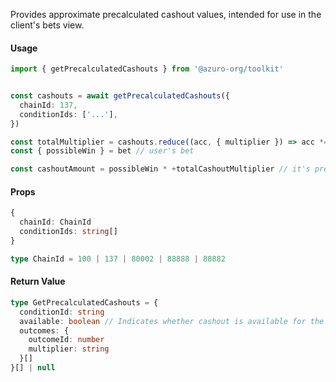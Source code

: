 Provides approximate precalculated cashout values, intended for use in the client's bets view.

#### Usage

```ts
import { getPrecalculatedCashouts } from '@azuro-org/toolkit'


const cashouts = await getPrecalculatedCashouts({
  chainId: 137,
  conditionIds: ['...'],
})

const totalMultiplier = cashouts.reduce((acc, { multiplier }) => acc *= +multiplier, 1)
const { possibleWin } = bet // user's bet

const cashoutAmount = possibleWin * +totalCashoutMultiplier // it's precalculated cashout amount for bet
```

#### Props

```ts
{
  chainId: ChainId
  conditionIds: string[]
}
```

```ts
type ChainId = 100 | 137 | 80002 | 88888 | 88882
```

#### Return Value

```ts
type GetPrecalculatedCashouts = {
  conditionId: string
  available: boolean // Indicates whether cashout is available for the provided condition
  outcomes: {
    outcomeId: number
    multiplier: string
  }[]
}[] | null
```
